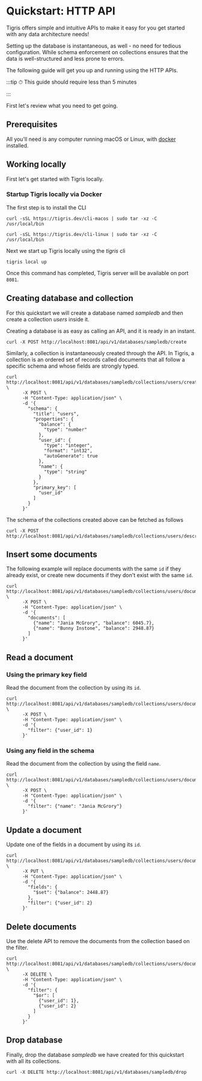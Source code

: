 # Quickstart: HTTP API

Tigris offers simple and intuitive APIs to make it easy for you get started
with any data architecture needs!

Setting up the database is instantaneous, as well - no need for tedious
configuration. While schema enforcement on collections ensures that the data
is well-structured and less prone to errors.

The following guide will get you up and running using the HTTP APIs.

:::tip
⏱ This guide should require less than 5 minutes

:::

First let's review what you need to get going.

## Prerequisites

All you'll need is any computer running macOS or Linux, with
[docker](https://docs.docker.com/get-docker/) installed.

## Working locally

First let's get started with Tigris locally.

### Startup Tigris locally via Docker

The first step is to install the CLI


<Tabs>
<TabItem value="macOS" label="macOS">

```shell
curl -sSL https://tigris.dev/cli-macos | sudo tar -xz -C /usr/local/bin
```

</TabItem>
<TabItem value="Linux" label="Linux">

```shell
curl -sSL https://tigris.dev/cli-linux | sudo tar -xz -C /usr/local/bin
```

</TabItem>
</Tabs>

Next we start up Tigris locally using the _tigris_ cli

```shell
tigris local up
```

Once this command has completed, Tigris server will be available on port
`8081`.

## Creating database and collection

For this quickstart we will create a database named _sampledb_ and then
create a collection _users_ inside it.

Creating a database is as easy as calling an API, and it is ready in an
instant.

```shell
curl -X POST http://localhost:8081/api/v1/databases/sampledb/create
```

Similarly, a collection is instantaneously created through the API. In
Tigris, a collection is an ordered set of records called documents that all
follow a specific schema and whose fields are strongly typed.

```shell
curl http://localhost:8081/api/v1/databases/sampledb/collections/users/createOrUpdate \
      -X POST \
      -H "Content-Type: application/json" \
      -d '{
        "schema": {
          "title": "users",
          "properties": {
            "balance": {
              "type": "number"
            },
            "user_id": {
              "type": "integer",
              "format": "int32",
              "autoGenerate": true
            },
            "name": {
              "type": "string"
            }
          },
          "primary_key": [
            "user_id"
          ]
        }
      }'
```

The schema of the collections created above can be fetched as follows

```shell
curl -X POST http://localhost:8081/api/v1/databases/sampledb/collections/users/describe
```

## Insert some documents

The following example will replace documents with the same `id` if they
already exist, or create new documents if they don't exist with the same `id`.

```shell
curl http://localhost:8081/api/v1/databases/sampledb/collections/users/documents/insert \
      -X POST \
      -H "Content-Type: application/json" \
      -d '{
        "documents": [
          {"name": "Jania McGrory", "balance": 6045.7},
          {"name": "Bunny Instone", "balance": 2948.87}
        ]
      }'
```

## Read a document

### Using the primary key field

Read the document from the collection by using its `id`.

```shell
curl http://localhost:8081/api/v1/databases/sampledb/collections/users/documents/read \
      -X POST \
      -H "Content-Type: application/json" \
      -d '{
        "filter": {"user_id": 1}
      }'
```

### Using any field in the schema

Read the document from the collection by using the field `name`.

```shell
curl http://localhost:8081/api/v1/databases/sampledb/collections/users/documents/read \
      -X POST \
      -H "Content-Type: application/json" \
      -d '{
        "filter": {"name": "Jania McGrory"}
      }'
```

## Update a document

Update one of the fields in a document by using its `id`.

```shell
curl http://localhost:8081/api/v1/databases/sampledb/collections/users/documents/update \
      -X PUT \
      -H "Content-Type: application/json" \
      -d '{
        "fields": {
          "$set": {"balance": 2448.87}
        },
        "filter": {"user_id": 2}
      }'
```

## Delete documents

Use the delete API to remove the documents from the collection
based on the filter.

```shell
curl http://localhost:8081/api/v1/databases/sampledb/collections/users/documents/delete \
      -X DELETE \
      -H "Content-Type: application/json" \
      -d '{
        "filter": {
          "$or": [
            {"user_id": 1},
            {"user_id": 2}
          ]
        }
      }'
```

## Drop database

Finally, drop the database _sampledb_ we have created for this quickstart
with all its collections.

```shell
curl -X DELETE http://localhost:8081/api/v1/databases/sampledb/drop
```
